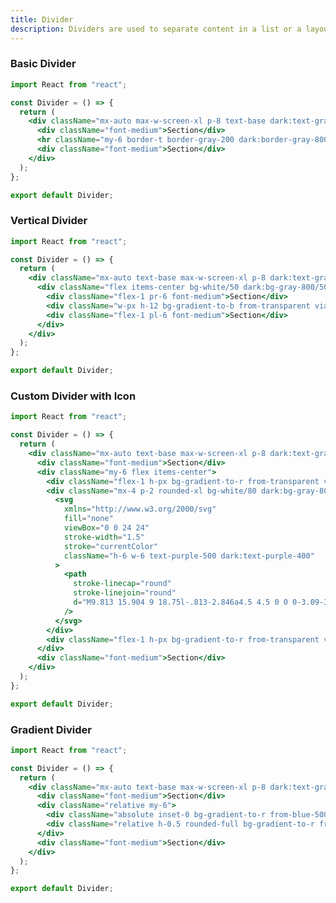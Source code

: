 ```yaml
---
title: Divider
description: Dividers are used to separate content in a list or a layout.
---
```


### Basic Divider
<Preview>
<BasicDivider />
</Preview>

```jsx showLineNumbers
import React from "react";

const Divider = () => {
  return (
    <div className="mx-auto max-w-screen-xl p-8 text-base dark:text-gray-300">
      <div className="font-medium">Section</div>
      <hr className="my-6 border-t border-gray-200 dark:border-gray-800 shadow-sm" />
      <div className="font-medium">Section</div>
    </div>
  );
};

export default Divider;
```

### Vertical Divider
<Preview>
<VerticalDivider />
</Preview>

```jsx showLineNumbers
import React from "react";

const Divider = () => {
  return (
    <div className="mx-auto text-base max-w-screen-xl p-8 dark:text-gray-300">
      <div className="flex items-center bg-white/50 dark:bg-gray-800/50 rounded-2xl p-6">
        <div className="flex-1 pr-6 font-medium">Section</div>
        <div className="w-px h-12 bg-gradient-to-b from-transparent via-gray-200 dark:via-gray-700 to-transparent"></div>
        <div className="flex-1 pl-6 font-medium">Section</div>
      </div>
    </div>
  );
};

export default Divider;
```

### Custom Divider with Icon
<Preview>
<CustomDividerwithIcon />
</Preview>

```jsx showLineNumbers
import React from "react";

const Divider = () => {
  return (
    <div className="mx-auto text-base max-w-screen-xl p-8 dark:text-gray-300">
      <div className="font-medium">Section</div>
      <div className="my-6 flex items-center">
        <div className="flex-1 h-px bg-gradient-to-r from-transparent via-gray-200 dark:via-gray-700 to-transparent"></div>
        <div className="mx-4 p-2 rounded-xl bg-white/80 dark:bg-gray-800/80 border border-gray-100 dark:border-gray-700">
          <svg
            xmlns="http://www.w3.org/2000/svg"
            fill="none"
            viewBox="0 0 24 24"
            stroke-width="1.5"
            stroke="currentColor"
            className="h-6 w-6 text-purple-500 dark:text-purple-400"
          >
            <path
              stroke-linecap="round"
              stroke-linejoin="round"
              d="M9.813 15.904 9 18.75l-.813-2.846a4.5 4.5 0 0 0-3.09-3.09L2.25 12l2.846-.813a4.5 4.5 0 0 0 3.09-3.09L9 5.25l.813 2.846a4.5 4.5 0 0 0 3.09 3.09L15.75 12l-2.846.813a4.5 4.5 0 0 0-3.09 3.09ZM18.259 8.715 18 9.75l-.259-1.035a3.375 3.375 0 0 0-2.455-2.456L14.25 6l1.036-.259a3.375 3.375 0 0 0 2.455-2.456L18 2.25l.259 1.035a3.375 3.375 0 0 0 2.456 2.456L21.75 6l-1.035.259a3.375 3.375 0 0 0-2.456 2.456ZM16.894 20.567 16.5 21.75l-.394-1.183a2.25 2.25 0 0 0-1.423-1.423L13.5 18.75l1.183-.394a2.25 2.25 0 0 0 1.423-1.423l.394-1.183.394 1.183a2.25 2.25 0 0 0 1.423 1.423l1.183.394-1.183.394a2.25 2.25 0 0 0-1.423 1.423Z"
            />
          </svg>
        </div>
        <div className="flex-1 h-px bg-gradient-to-r from-transparent via-gray-200 dark:via-gray-700 to-transparent"></div>
      </div>
      <div className="font-medium">Section</div>
    </div>
  );
};

export default Divider;
```

### Gradient Divider
<Preview>
<GradientDivider />
</Preview>

```jsx showLineNumbers
import React from "react";

const Divider = () => {
  return (
    <div className="mx-auto text-base max-w-screen-xl p-8 dark:text-gray-300">
      <div className="font-medium">Section</div>
      <div className="relative my-6">
        <div className="absolute inset-0 bg-gradient-to-r from-blue-500 to-purple-500 dark:from-blue-400 dark:to-purple-400 blur-md opacity-50"></div>
        <div className="relative h-0.5 rounded-full bg-gradient-to-r from-blue-500 to-purple-500 dark:from-blue-400 dark:to-purple-400"></div>
      </div>
      <div className="font-medium">Section</div>
    </div>
  );
};

export default Divider;
```